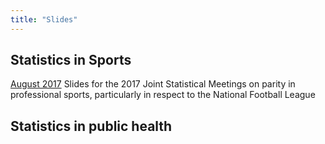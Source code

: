 ```yaml
---
title: "Slides"
---
```


## Statistics in Sports

[August 2017](link here) Slides for the 2017 Joint Statistical Meetings on parity in professional sports, particularly in respect to the National Football League


## Statistics in public health

